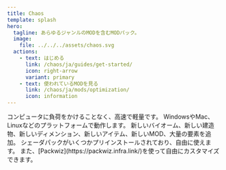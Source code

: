 ```yaml
---
title: Chaos
template: splash
hero:
  tagline: あらゆるジャンルのMODを含むMODパック。
  image:
    file: ../../../assets/chaos.svg
  actions:
    - text: はじめる
      link: /chaos/ja/guides/get-started/
      icon: right-arrow
      variant: primary
    - text: 使われているMODを見る
      link: /chaos/ja/mods/optimization/
      icon: information
---
```



<CardGrid>
	<Card title="高速かつ軽量" icon="rocket">
		コンピュータに負荷をかけることなく、高速で軽量です。
	</Card>
	<Card title="高い互換性" icon="approve-check">
		WindowsやMac、Linuxなどのプラットフォームで動作します。
	</Card>
	<Card title="新世界" icon="star">
    新しいバイオーム、新しい建造物、新しいディメンション、新しいアイテム、新しいMOD、大量の要素を追加。
	</Card>
	<Card title="カスタマイズ可能" icon="setting">
    シェーダパックがいくつかプリインストールされており、自由に使えます。
    また、[Packwiz](https://packwiz.infra.link/)を使って自由にカスタマイズできます。
	</Card>
</CardGrid>
